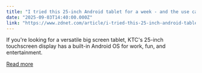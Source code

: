 ```yaml
---
title: "I tried this 25-inch Android tablet for a week - and the use cases were endless"
date: "2025-09-03T14:40:00.000Z"
link: "https://www.zdnet.com/article/i-tried-this-25-inch-android-tablet-for-a-week-and-the-use-cases-were-endless/"
---
```


If you're looking for a versatile big screen tablet, KTC's 25-inch touchscreen display has a built-in Android OS for work, fun, and entertainment.

[Read more](https://www.zdnet.com/article/i-tried-this-25-inch-android-tablet-for-a-week-and-the-use-cases-were-endless/)
